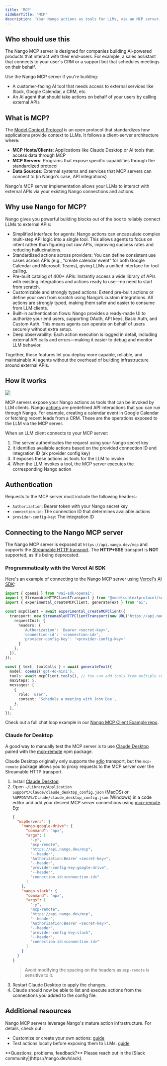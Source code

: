 ```yaml
---
title: 'MCP'
sidebarTitle: 'MCP'
description: 'Your Nango actions as tools for LLMs, via an MCP server.'
---
```


## Who should use this

The Nango MCP server is designed for companies building AI-powered products that interact with their end-users. For example, a sales assistant that connects to your user's CRM or a support bot that schedules meetings on their behalf.

Use the Nango MCP server if you're building:
- A customer-facing AI tool that needs access to external services like Slack, Google Calendar, a CRM, etc.
- An AI agent that should take actions on behalf of your users by calling external APIs

## What is MCP?

The [Model Context Protocol](https://modelcontextprotocol.io/introduction) is an open protocol that standardizes how applications provide context to LLMs. It follows a client-server architecture where:

- **MCP Hosts/Clients**: Applications like Claude Desktop or AI tools that access data through MCP
- **MCP Servers**: Programs that expose specific capabilities through the standardized protocol
- **Data Sources**: External systems and services that MCP servers can connect to (in Nango's case, API integrations)

Nango's MCP server implementation allows your LLMs to interact with external APIs via your existing Nango connections and actions.

## Why use Nango for MCP?

Nango gives you powerful building blocks out of the box to reliably connect LLMs to external APIs:
- Simplified interface for agents: Nango actions can encapsulate complex multi-step API logic into a single tool. This allows agents to focus on intent rather than figuring out raw APIs, improving success rates and reducing hallucinations.
- Standardized actions across providers: You can define consistent use cases across APIs (e.g., “create calendar event” for both Google Calendar and Microsoft Teams), giving LLMs a unified interface for tool calling.
- Pre-built catalog of 400+ APIs: Instantly access a wide library of APIs with existing integrations and actions ready to use—no need to start from scratch.
- Customizable and strongly typed actions: Extend pre-built actions or define your own from scratch using Nango’s custom integrations. All actions are strongly typed, making them safer and easier to consume from LLM clients.
- Built-in authentication flows: Nango provides a ready-made UI to authorize your end users, supporting OAuth, API keys, Basic Auth, and Custom Auth. This means agents can operate on behalf of users securely without extra setup.
- Deep observability: Each action execution is logged in detail, including external API calls and errors—making it easier to debug and monitor LLM behavior.

Together, these features let you deploy more capable, reliable, and maintainable AI agents without the overhead of building infrastructure around external APIs.

## How it works

<Frame caption="How it works">
  <img src="/images/mcp-overview.png" />
</Frame>

MCP servers expose your Nango actions as tools that can be invoked by LLM clients. Nango [actions](/guides/actions/overview) are predefined API interactions that you can run through Nango. For example, creating a calendar event in Google Calendar or fetching recent leads from a CRM. These are the operations exposed to the LLM via the MCP server.

When an LLM client connects to your MCP server:

1. The server authenticates the request using your Nango secret key
2. It identifies available actions based on the provided connection ID and integration ID (ak provider config key)
3. It exposes these actions as tools for the LLM to invoke
4. When the LLM invokes a tool, the MCP server executes the corresponding Nango action

## Authentication

Requests to the MCP server must include the following headers:

- `Authorization`: Bearer token with your Nango secret key
- `connection-id`: The connection ID that determines available actions
- `provider-config-key`: The integration ID

## Connecting to the Nango MCP server

The Nango MCP server is exposed at `https://api.nango.dev/mcp` and supports the [Streamable HTTP transport](https://modelcontextprotocol.io/specification/2025-03-26/basic/transports#streamable-http). The **HTTP+SSE** transport is **NOT** supported, as it's being deprecated.

### Programmatically with the Vercel AI SDK

Here's an example of connecting to the Nango MCP server using [Vercel's AI SDK](https://ai-sdk.dev/docs/introduction):
```typescript
import { openai } from "@ai-sdk/openai";
import { StreamableHTTPClientTransport } from "@modelcontextprotocol/sdk/client/streamableHttp.js";
import { experimental_createMCPClient, generateText } from "ai";

const mcpClient = await experimental_createMCPClient({
  transport: new StreamableHTTPClientTransport(new URL('https://api.nango.dev/mcp'), {
    requestInit: {
      headers: {
        'Authorization': 'Bearer <secret-key>',
        'connection-id': '<connection-id>',
        'provider-config-key': '<provider-config-key>'
      }
    },
  }),
});

const { text, toolCalls } = await generateText({
  model: openai('gpt-4o-mini'),
  tools: await mcpClient.tools(), // You can add tools from multiple connections
  maxSteps: 5,
  messages: [
    {
      role: 'user',
      content: 'Schedule a meeting with John Doe',
    },
  ],
});
```

Check out a full chat loop example in our [Nango MCP Client Example repo](https://github.com/NangoHQ/nango-mcp-client-example).

### Claude for Desktop

A good way to manually test the MCP server is to use [Claude Desktop](https://claude.ai/download) paired with the [mcp-remote](https://www.npmjs.com/package/mcp-remote) npm package.

Claude Desktop originally only supports the [sdio](https://modelcontextprotocol.io/specification/2024-11-05/basic/transports#stdio) transport, but the `mcp-remote` package allows you to proxy requests to the MCP server over the Streamable HTTP transport.

1. Install [Claude Desktop](https://claude.ai/download)
2. Open `~/Library/Application Support/Claude/claude_desktop_config.json` (MacOS) or `%APPDATA%/Claude/claude_desktop_config.json` (Windows) in a code editor and add your desired MCP server connections using [mcp-remote](https://www.npmjs.com/package/mcp-remote). Eg:
    ```json
    {
      "mcpServers": {
        "nango-google-drive": {
          "command": "npx",
          "args": [
            "-y",
            "mcp-remote",
            "https://api.nango.dev/mcp",
            "--header",
            "Authorization:Bearer <secret-key>",
            "--header",
            "provider-config-key:google-drive",
            "--header",
            "connection-id:<connection-id>"
          ]
        },
        "nango-slack": {
          "command": "npx",
          "args": [
            "-y",
            "mcp-remote",
            "https://api.nango.dev/mcp",
            "--header",
            "Authorization:Bearer <secret-key>",
            "--header",
            "provider-config-key:slack",
            "--header",
            "connection-id:<connection-id>"
          ]
        }
      }
    }
    ```
    > Avoid modifying the spacing on the headers as `mcp-remote` is sensitive to it.
3. Restart Claude Desktop to apply the changes.
4. Claude should now be able to list and execute actions from the connections you added to the config file.

## Additional resources

Nango MCP servers leverage Nango's mature action infrastructure. For details, check out:

- Customize or create your own actions: [guide](/guides/custom-integrations/overview)
- Test actions locally before exposing them to LLMs: [guide](/guides/custom-integrations/build-a-custom-integration#test-your-integration-scripts-locally)

<Tip>
**Questions, problems, feedback?** Please reach out in the [Slack community](https://nango.dev/slack).
</Tip> 
